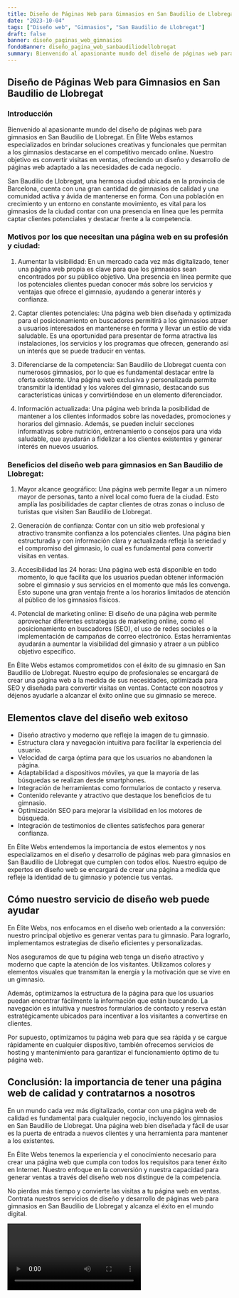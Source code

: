 ```yaml
---
title: Diseño de Páginas Web para Gimnasios en San Baudilio de Llobregat
date: "2023-10-04"
tags: ["Diseño web", "Gimnasios", "San Baudilio de Llobregat"]
draft: false
banner: diseño_paginas_web_gimnasios
fondoBanner: diseño_pagina_web_sanbaudiliodellobregat
summary: Bienvenido al apasionante mundo del diseño de páginas web para gimnasios en San Baudilio de Llobregat. En Élite Webs estamos especializados en brindar soluciones creativas y funcionales que permitan a los gimnasios destacarse en el competitivo mercado online. Nuestro objetivo es convertir visitas en ventas, ofreciendo un diseño y desarrollo de páginas web adaptado a las necesidades de cada negocio.
---
```



## Diseño de Páginas Web para Gimnasios en San Baudilio de Llobregat

### Introducción

Bienvenido al apasionante mundo del diseño de páginas web para gimnasios en San Baudilio de Llobregat. En Élite Webs estamos especializados en brindar soluciones creativas y funcionales que permitan a los gimnasios destacarse en el competitivo mercado online. Nuestro objetivo es convertir visitas en ventas, ofreciendo un diseño y desarrollo de páginas web adaptado a las necesidades de cada negocio.

San Baudilio de Llobregat, una hermosa ciudad ubicada en la provincia de Barcelona, cuenta con una gran cantidad de gimnasios de calidad y una comunidad activa y ávida de mantenerse en forma. Con una población en crecimiento y un entorno en constante movimiento, es vital para los gimnasios de la ciudad contar con una presencia en línea que les permita captar clientes potenciales y destacar frente a la competencia.

### Motivos por los que necesitan una página web en su profesión y ciudad:

1. Aumentar la visibilidad: En un mercado cada vez más digitalizado, tener una página web propia es clave para que los gimnasios sean encontrados por su público objetivo. Una presencia en línea permite que los potenciales clientes puedan conocer más sobre los servicios y ventajas que ofrece el gimnasio, ayudando a generar interés y confianza.

2. Captar clientes potenciales: Una página web bien diseñada y optimizada para el posicionamiento en buscadores permitirá a los gimnasios atraer a usuarios interesados en mantenerse en forma y llevar un estilo de vida saludable. Es una oportunidad para presentar de forma atractiva las instalaciones, los servicios y los programas que ofrecen, generando así un interés que se puede traducir en ventas.

3. Diferenciarse de la competencia: San Baudilio de Llobregat cuenta con numerosos gimnasios, por lo que es fundamental destacar entre la oferta existente. Una página web exclusiva y personalizada permite transmitir la identidad y los valores del gimnasio, destacando sus características únicas y convirtiéndose en un elemento diferenciador.

4. Información actualizada: Una página web brinda la posibilidad de mantener a los clientes informados sobre las novedades, promociones y horarios del gimnasio. Además, se pueden incluir secciones informativas sobre nutrición, entrenamiento o consejos para una vida saludable, que ayudarán a fidelizar a los clientes existentes y generar interés en nuevos usuarios.

### Beneficios del diseño web para gimnasios en San Baudilio de Llobregat:

1. Mayor alcance geográfico: Una página web permite llegar a un número mayor de personas, tanto a nivel local como fuera de la ciudad. Esto amplía las posibilidades de captar clientes de otras zonas o incluso de turistas que visiten San Baudilio de Llobregat.

2. Generación de confianza: Contar con un sitio web profesional y atractivo transmite confianza a los potenciales clientes. Una página bien estructurada y con información clara y actualizada refleja la seriedad y el compromiso del gimnasio, lo cual es fundamental para convertir visitas en ventas.

3. Accesibilidad las 24 horas: Una página web está disponible en todo momento, lo que facilita que los usuarios puedan obtener información sobre el gimnasio y sus servicios en el momento que más les convenga. Esto supone una gran ventaja frente a los horarios limitados de atención al público de los gimnasios físicos.

4. Potencial de marketing online: El diseño de una página web permite aprovechar diferentes estrategias de marketing online, como el posicionamiento en buscadores (SEO), el uso de redes sociales o la implementación de campañas de correo electrónico. Estas herramientas ayudarán a aumentar la visibilidad del gimnasio y atraer a un público objetivo específico.

En Élite Webs estamos comprometidos con el éxito de su gimnasio en San Baudilio de Llobregat. Nuestro equipo de profesionales se encargará de crear una página web a la medida de sus necesidades, optimizada para SEO y diseñada para convertir visitas en ventas. Contacte con nosotros y déjenos ayudarle a alcanzar el éxito online que su gimnasio se merece.

<GifSeo />

<Cta />

## Elementos clave del diseño web exitoso

- Diseño atractivo y moderno que refleje la imagen de tu gimnasio.
- Estructura clara y navegación intuitiva para facilitar la experiencia del usuario.
- Velocidad de carga óptima para que los usuarios no abandonen la página.
- Adaptabilidad a dispositivos móviles, ya que la mayoría de las búsquedas se realizan desde smartphones.
- Integración de herramientas como formularios de contacto y reserva.
- Contenido relevante y atractivo que destaque los beneficios de tu gimnasio.
- Optimización SEO para mejorar la visibilidad en los motores de búsqueda.
- Integración de testimonios de clientes satisfechos para generar confianza.

En Élite Webs entendemos la importancia de estos elementos y nos especializamos en el diseño y desarrollo de páginas web para gimnasios en San Baudilio de Llobregat que cumplen con todos ellos. Nuestro equipo de expertos en diseño web se encargará de crear una página a medida que refleje la identidad de tu gimnasio y potencie tus ventas.

## Cómo nuestro servicio de diseño web puede ayudar

En Élite Webs, nos enfocamos en el diseño web orientado a la conversión: nuestro principal objetivo es generar ventas para tu gimnasio. Para lograrlo, implementamos estrategias de diseño eficientes y personalizadas.

Nos aseguramos de que tu página web tenga un diseño atractivo y moderno que capte la atención de los visitantes. Utilizamos colores y elementos visuales que transmitan la energía y la motivación que se vive en un gimnasio.

Además, optimizamos la estructura de la página para que los usuarios puedan encontrar fácilmente la información que están buscando. La navegación es intuitiva y nuestros formularios de contacto y reserva están estratégicamente ubicados para incentivar a los visitantes a convertirse en clientes.

Por supuesto, optimizamos tu página web para que sea rápida y se cargue rápidamente en cualquier dispositivo, también ofrecemos servicios de hosting y mantenimiento para garantizar el funcionamiento óptimo de tu página web.

## Conclusión: la importancia de tener una página web de calidad y contratarnos a nosotros

En un mundo cada vez más digitalizado, contar con una página web de calidad es fundamental para cualquier negocio, incluyendo los gimnasios en San Baudilio de Llobregat. Una página web bien diseñada y fácil de usar es la puerta de entrada a nuevos clientes y una herramienta para mantener a los existentes.

En Élite Webs tenemos la experiencia y el conocimiento necesario para crear una página web que cumpla con todos los requisitos para tener éxito en Internet. Nuestro enfoque en la conversión y nuestra capacidad para generar ventas a través del diseño web nos distingue de la competencia.

No pierdas más tiempo y convierte las visitas a tu página web en ventas. Contrata nuestros servicios de diseño y desarrollo de páginas web para gimnasios en San Baudilio de Llobregat y alcanza el éxito en el mundo digital.

<Video />

<CtaBot job="Gimnasios" city="San Baudilio de Llobregat" />

<Gmaps query="San Baudilio de Llobregat+españa+maps" />
